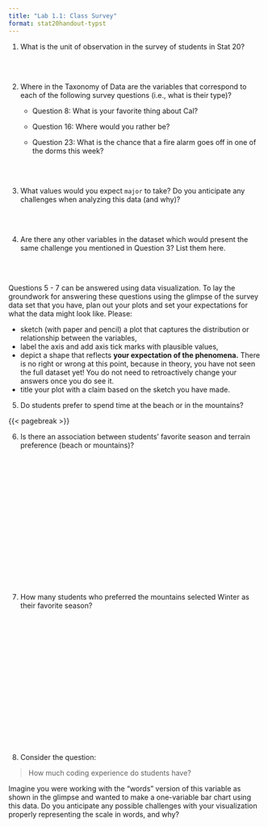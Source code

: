 ```yaml
---
title: "Lab 1.1: Class Survey"
format: stat20handout-typst
---
```


\thispagestyle{empty}

\begin{center}
\textsc{Stat 20: Lab 1.1 Class Survey} \\
\noindent\rule{12cm}{0.4pt}
\end{center}

1. What is the unit of observation in the survey of students in Stat 20?

\
\

2. Where in the Taxonomy of Data are the variables that correspond to each of the following survey questions (i.e., what is their type)?  
   - Question 8: What is your favorite thing about Cal?
   
   - Question 16: Where would you rather be?
   
   - Question 23: What is the chance that a fire alarm goes off in one of the dorms this week? 

\
\

3. What values would you expect `major` to take? Do you anticipate any challenges when analyzing this data (and why)?

\
\

4. Are there any other variables in the dataset which would present the same challenge you mentioned in Question 3? List them here.

\
\

Questions 5 - 7 can be answered using data visualization. To lay the groundwork for answering these questions using the glimpse of the survey data set that you have, plan out your plots and set your expectations for what the data might look like. Please:

- sketch (with paper and pencil) a plot that captures the distribution or relationship between the variables,
- label the axis and add axis tick marks with plausible values,
- depict a shape that reflects **your expectation of the phenomena.** There is no right or wrong at this point, because in theory, you have not seen the full dataset yet! You do not need to retroactively change your answers once you do see it.
- title your plot with a claim based on the sketch you have made.

  
5. Do students prefer to spend time at the beach or in the mountains?

{{< pagebreak >}}

6. Is there an association between students' favorite season and terrain preference (beach or mountains)?

\
\
\
\
\
\
\
\
\
\
\
\
\
\
\

7. How many students who preferred the mountains selected Winter as their favorite season?

\
\
\
\
\
\
\
\
\
\
\
\
\
\
\


8. Consider the question:

> How much coding experience do students have?

Imagine you were working with the "words" version of this variable as shown in the glimpse and wanted to make a one-variable bar chart using this data. Do you anticipate any possible challenges with your visualization properly representing the scale in words, and why?

